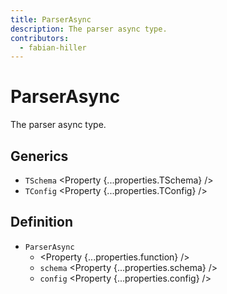 ```yaml
---
title: ParserAsync
description: The parser async type.
contributors:
  - fabian-hiller
---
```



# ParserAsync

The parser async type.

## Generics

- `TSchema` <Property {...properties.TSchema} />
- `TConfig` <Property {...properties.TConfig} />

## Definition

- `ParserAsync`
  - <Property {...properties.function} />
  - `schema` <Property {...properties.schema} />
  - `config` <Property {...properties.config} />
